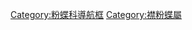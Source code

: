 {{Navbox
|name  = 襟粉蝶屬
|title = [[襟粉蝶屬]]
|state = {{{state|autocollapse}}}
|listclass = hlist

|above = [[粉蝶科]]⊇[[粉蝶亞科]]⊇[[襟粉蝶族]]⊇[[襟粉蝶屬]]:

|list1  = 
* [[白緣襟粉蝶]] ''A. cethura''
* [[白襟粉蝶]] ''A. lanceolata''
* [[草地襟粉蝶]] ''A. limonea''
* [[桔襟粉蝶]] ''A. midea''
* [[捷襟粉蝶]] ''A. sara''
* [[直襟粉蝶]] ''A. belia''
* [[皮氏襟粉蝶]] ''A. bieti''
* [[紅襟粉蝶]] ''A. cardamines''
* [[黃翅紅襟粉蝶]] ''A. damone''
* [[橫眉紅襟粉蝶]] ''A. gruneri''
* [[黃尖襟粉蝶]] ''A. scolymus''
* [[星襟粉蝶]] ''A. stella''
* [[橙翅襟粉蝶]] ''A. bambusarum''
}}<noinclude>

{{collapsible option}}
[[Category:粉蝶科導航框]]
[[Category:襟粉蝶屬]]
</noinclude>